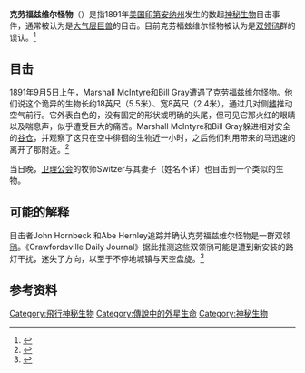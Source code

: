 {{primarysources|time=2017-03-31T13:14:18+00:00}}
'''克劳福兹维尔怪物'''（{{lang-en|Crawfordsville monster}}）是指1891年[[美国|美国]][[印第安纳州|印第安纳州]]发生的数起[[神秘生物|神秘生物]]目击事件，通常被认为是[[大气层巨兽|大气层巨兽]]的目击。目前克劳福兹维尔怪物被认为是[[双领鸻|双领鸻]]群的误认。<ref>{{Cite web|url=https://en.wikipedia.org/wiki/Crawfordsville_monster|title=Crawfordsville monster|accessdate=2017|author=|date=|publisher=|archive-date=2017-06-27|archive-url=https://web.archive.org/web/20170627133054/https://en.wikipedia.org/wiki/Crawfordsville_monster|dead-url=no}}</ref>

== 目击 ==
1891年9月5日上午，Marshall McIntyre和Bill Gray遭遇了克劳福兹维尔怪物。他们说这个诡异的生物长约18英尺（5.5米）、宽8英尺（2.4米），通过几对侧[[鳍|鳍]]推动空气前行。它外表白色的，没有固定的形状或明确的头尾，但可见它那火红的眼睛以及喘息声，似乎遭受巨大的痛苦。Marshall McIntyre和Bill Gray躲进相对安全的[[谷仓|谷仓]]，并观察了这只在空中徘徊的生物近一小时，之后他们利用带来的马迅速的离开了那附近。<ref>{{Cite web|url=http://blog.newspapers.library.in.gov/crawfordsville-monster/|title=The Crawfordsville Monster|accessdate=2017|author=|date=2015|publisher=|archive-date=2017-04-21|archive-url=https://web.archive.org/web/20170421234719/http://blog.newspapers.library.in.gov/crawfordsville-monster/|dead-url=no}}</ref>

当日晚，[[卫理公会|卫理公会]]的牧师Switzer与其妻子（姓名不详）也目击到一个类似的生物。

== 可能的解释 ==
目击者John Hornbeck 和Abe Hernley追踪并确认克劳福兹维尔怪物是一群双领[[鸻|鸻]]。《Crawfordsville Daily Journal》据此推测这些双领鸻可能是遭到新安装的路灯干扰，迷失了方向，以至于不停地城镇与天空盘旋。<ref>{{Cite web|url=https://unmyst3.blogspot.jp/2011/08/crawfordsville-monster.html|title=Crawfordsville Monster|accessdate=2017年5月25日|author=|date=|publisher=}}</ref>

== 参考资料 ==
<references />

[[Category:飛行神秘生物|Category:飛行神秘生物]]
[[Category:傳說中的外星生命|Category:傳說中的外星生命]]
[[Category:神秘生物|Category:神秘生物]]

{{神秘动物学|state=collapsed}}